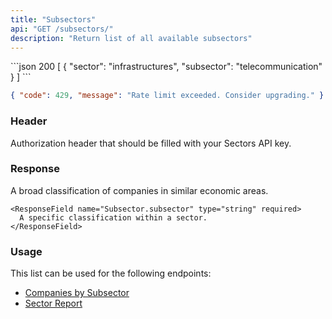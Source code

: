 ```yaml
---
title: "Subsectors"
api: "GET /subsectors/"
description: "Return list of all available subsectors"
---
```


<ResponseExample>
```json 200
[
  {
    "sector": "infrastructures",
    "subsector": "telecommunication"
  }
]
```

```json 429
{ "code": 429, "message": "Rate limit exceeded. Consider upgrading." }
```

</ResponseExample>

### Header

<ParamField header="Authorization" type="string" required>
  Authorization header that should be filled with your Sectors API key.
</ParamField>

### Response

<ResponseField name="payload" type="Subsector[]" required>
  <Expandable title="properties">
    <ResponseField name="Subsector.sector" type="string" required>
      A broad classification of companies in similar economic areas.
    </ResponseField>

    <ResponseField name="Subsector.subsector" type="string" required>
      A specific classification within a sector.
    </ResponseField>

  </Expandable>
</ResponseField>

### Usage

This list can be used for the following endpoints:

- [Companies by Subsector](./companies-subsector)
- [Sector Report](../report/sector)
